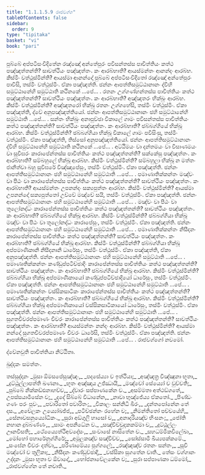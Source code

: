 ```yaml
---
title: "1.1.1.5.9 රාජවග්ග"
tableOfContents: false
sidebar:
  order: 9
type: "tipitaka"
basket: "vi"
book: "pari"
---
```



<DynamicBreadcrumb />

<Division number="136" book="pari">

<Paragraph number="209" book="pari">
පුබ්බේ අප්පටිසංවිදිතේන රඤ්ඤෝ අන්තේපුරං පවිසන්තස්ස පාචිත්තියං කත්ථ පඤ්ඤත්තන්ති? සාවත්ථියං පඤ්ඤත්තං. කං ආරබ්භාති? ආයස්මන්තං ආනන්දං ආරබ්භ. කිස්මිං වත්ථුස්මින්ති? ආයස්මා ආනන්දෝ පුබ්බේ අප්පටිසංවිදිතෝ රඤ්ඤෝ අන්තේපුරං පාවිසි, තස්මිං වත්ථුස්මිං. ඒකා පඤ්ඤත්ති. ඡන්නං ආපත්තිසමුට්ඨානානං ද්වීහි සමුට්ඨානේහි සමුට්ඨාති කථිනකේ …පේ… .
</Paragraph>

</Division>
<Division number="137" book="pari">

<Paragraph number="210" book="pari">
රතනං උග්ගණ්හන්තස්ස පාචිත්තියං කත්ථ පඤ්ඤත්තන්ති? සාවත්ථියං පඤ්ඤත්තං. කං ආරබ්භාති? අඤ්ඤතරං භික්ඛුං ආරබ්භ. කිස්මිං වත්ථුස්මින්ති? අඤ්ඤතරෝ භික්ඛු රතනං උග්ගහේසි, තස්මිං වත්ථුස්මිං. ඒකා පඤ්ඤත්ති, ද්වේ අනුපඤ්ඤත්තියෝ. ඡන්නං ආපත්තිසමුට්ඨානානං ඡහි සමුට්ඨානේහි සමුට්ඨාති …පේ… .
</Paragraph>

</Division>
<Division number="138" book="pari">

<Paragraph number="211" book="pari">
සන්තං භික්ඛුං අනාපුච්ඡා විකාලේ ගාමං පවිසන්තස්ස පාචිත්තියං කත්ථ පඤ්ඤත්තන්ති? සාවත්ථියං පඤ්ඤත්තං. කං ආරබ්භාති? ඡබ්බග්ගියේ භික්ඛූ ආරබ්භ. කිස්මිං වත්ථුස්මින්ති? ඡබ්බග්ගියා භික්ඛූ විකාලේ ගාමං පවිසිංසු, තස්මිං වත්ථුස්මිං. ඒකා පඤ්ඤත්ති, තිස්සෝ අනුපඤ්ඤත්තියෝ. ඡන්නං ආපත්තිසමුට්ඨානානං ද්වීහි සමුට්ඨානේහි සමුට්ඨාති කථිනකේ …පේ… .
</Paragraph>

</Division>
<Division number="139" book="pari">

<Paragraph number="212" book="pari">
අට්ඨිමයං වා දන්තමයං වා විසාණමයං වා සූචිඝරං කාරාපේන්තස්ස පාචිත්තියං කත්ථ පඤ්ඤත්තන්ති? සක්කේසු පඤ්ඤත්තං. කං ආරබ්භාති? සම්බහුලේ භික්ඛූ ආරබ්භ. කිස්මිං වත්ථුස්මින්ති? සම්බහුලා භික්ඛූ න මත්තං ජානිත්වා බහූ සූචිඝරේ විඤ්ඤාපේසුං, තස්මිං වත්ථුස්මිං. ඒකා පඤ්ඤත්ති. ඡන්නං ආපත්තිසමුට්ඨානානං ඡහි සමුට්ඨානේහි සමුට්ඨාති …පේ… .
</Paragraph>

</Division>
<Division number="140" book="pari">

<Paragraph number="213" book="pari">
පමාණාතික්කන්තං මඤ්චං වා පීඨං වා කාරාපේන්තස්ස පාචිත්තියං කත්ථ පඤ්ඤත්තන්ති? සාවත්ථියං පඤ්ඤත්තං. කං ආරබ්භාති? ආයස්මන්තං උපනන්දං සක්‍යපුත්තං ආරබ්භ. කිස්මිං වත්ථුස්මින්ති? ආයස්මා උපනන්දෝ සක්‍යපුත්තෝ උච්චේ මඤ්චේ සයි, තස්මිං වත්ථුස්මිං. ඒකා පඤ්ඤත්ති. ඡන්නං ආපත්තිසමුට්ඨානානං ඡහි සමුට්ඨානේහි සමුට්ඨාති …පේ… .
</Paragraph>

</Division>
<Division number="141" book="pari">

<Paragraph number="214" book="pari">
මඤ්චං වා පීඨං වා තූලෝනද්ධං කාරාපේන්තස්ස පාචිත්තියං කත්ථ පඤ්ඤත්තන්ති? සාවත්ථියං පඤ්ඤත්තං. කං ආරබ්භාති? ඡබ්බග්ගියේ භික්ඛූ ආරබ්භ. කිස්මිං වත්ථුස්මින්ති? ඡබ්බග්ගියා භික්ඛූ මඤ්චං වා පීඨං වා තූලෝනද්ධං කාරාපේසුං, තස්මිං වත්ථුස්මිං. ඒකා පඤ්ඤත්ති. ඡන්නං ආපත්තිසමුට්ඨානානං ඡහි සමුට්ඨානේහි සමුට්ඨාති …පේ… .
</Paragraph>

</Division>
<Division number="142" book="pari">

<Paragraph number="215" book="pari">
පමාණාතික්කන්තං නිසීදනං කාරාපේන්තස්ස පාචිත්තියං කත්ථ පඤ්ඤත්තන්ති? සාවත්ථියං පඤ්ඤත්තං. කං ආරබ්භාති? ඡබ්බග්ගියේ භික්ඛූ ආරබ්භ. කිස්මිං වත්ථුස්මින්ති? ඡබ්බග්ගියා භික්ඛූ අප්පමාණිකානි නිසීදනානි ධාරේසුං, තස්මිං වත්ථුස්මිං. ඒකා පඤ්ඤත්ති, ඒකා අනුපඤ්ඤත්ති. ඡන්නං ආපත්තිසමුට්ඨානානං ඡහි සමුට්ඨානේහි සමුට්ඨාති …පේ… .
</Paragraph>

</Division>
<Division number="143" book="pari">

<Paragraph number="216" book="pari">
පමාණාතික්කන්තං කණ්ඩුප්පටිච්ඡාදිං කාරාපේන්තස්ස පාචිත්තියං කත්ථ පඤ්ඤත්තන්ති? සාවත්ථියං පඤ්ඤත්තං. කං ආරබ්භාති? ඡබ්බග්ගියේ භික්ඛූ ආරබ්භ. කිස්මිං වත්ථුස්මින්ති? ඡබ්බග්ගියා භික්ඛූ අප්පමාණිකායෝ කණ්ඩුප්පටිච්ඡාදියෝ ධාරේසුං, තස්මිං වත්ථුස්මිං. ඒකා පඤ්ඤත්ති. ඡන්නං ආපත්තිසමුට්ඨානානං ඡහි සමුට්ඨානේහි සමුට්ඨාති …පේ… .
</Paragraph>

</Division>
<Division number="144" book="pari">

<Paragraph number="217" book="pari">
පමාණාතික්කන්තං වස්සිකසාටිකං කාරාපේන්තස්ස පාචිත්තියං කත්ථ පඤ්ඤත්තන්ති? සාවත්ථියං පඤ්ඤත්තං. කං ආරබ්භාති? ඡබ්බග්ගියේ භික්ඛූ ආරබ්භ. කිස්මිං වත්ථුස්මින්ති? ඡබ්බග්ගියා භික්ඛූ අප්පමාණිකායෝ වස්සිකසාටිකායෝ ධාරේසුං, තස්මිං වත්ථුස්මිං. ඒකා පඤ්ඤත්ති. ඡන්නං ආපත්තිසමුට්ඨානානං ඡහි සමුට්ඨානේහි සමුට්ඨාති …පේ… .
</Paragraph>

</Division>
<Division number="145" book="pari">

<Paragraph number="218" book="pari">
සුගතචීවරප්පමාණං චීවරං කාරාපේන්තස්ස පාචිත්තියං කත්ථ පඤ්ඤත්තන්ති? සාවත්ථියං පඤ්ඤත්තං. කං ආරබ්භාති? ආයස්මන්තං නන්දං ආරබ්භ. කිස්මිං වත්ථුස්මින්ති? ආයස්මා නන්දෝ සුගතචීවරප්පමාණං චීවරං ධාරේසි, තස්මිං වත්ථුස්මිං. ඒකා පඤ්ඤත්ති. ඡන්නං ආපත්තිසමුට්ඨානානං ඡහි සමුට්ඨානේහි සමුට්ඨාති …පේ… .

</Paragraph>
</Division>

<Paragraph number="219" type="center" book="pari">
රාජවග්ගෝ නවමෝ.

  
ද්වේනවුති පාචිත්තියා නිට්ඨිතා.

  
ඛුද්දකං සමත්තං.



</Paragraph>

<Paragraph number="220" type="center" book="pari">
තස්සුද්දානං


</Paragraph>

<Paragraph number="221" type="verses" book="pari">
_මුසා ඕමසපේසුඤ්ඤං,_  
_පදසේය්‍යා ච ඉත්ථියා;_  
_අඤ්ඤත්‍ර විඤ්ඤුනා භූතා,_  
_දුට්ඨුල්ලාපත්ති ඛණනා._  

</Paragraph>

<Paragraph number="222" type="verses" book="pari">
_භූතං අඤ්ඤාය උජ්ඣායි,_  
_මඤ්චෝ සේය්‍යෝ ච වුච්චති;_  
_පුබ්බේ නික්කඩ්ඪනාහච්ච,_  
_ද්වාරං සප්පාණකේන ච._  

</Paragraph>

<Paragraph number="223" type="verses" book="pari">
_අසම්මතා අත්ථඞ්ගතේ,_  
උපස්සයාමිසේන ච;_  
_දදේ සිබ්බේ විධානේන,_  
_නාවා භුඤ්ජේය්‍ය ඒකතෝ._  

</Paragraph>

<Paragraph number="224" type="verses" book="pari">
_පිණ්ඩං ගණං පරං පූවං,_  
_පවාරිතෝ පවාරිතං;_  
_විකාලං සන්නිධි ඛීරං,_  
_දන්තපෝනේන තේ දස._  

</Paragraph>

<Paragraph number="225" type="verses" book="pari">
_අචේලකං උය්‍යෝඛජ්ජ,_  
_පටිච්ඡන්නං රහේන ච;_  
_නිමන්තිතෝ පච්චයේහි,_  
_සේනාවසනුය්‍යෝධිකං._  

</Paragraph>

<Paragraph number="226" type="verses" book="pari">
_සුරා අඞ්ගුලි හාසෝ ච,_  
_අනාදරියඤ්ච භිංසනං;_  
_ජෝති නහාන දුබ්බණ්ණං,_  
_සාමං අපනිධේන ච._  

</Paragraph>

<Paragraph number="227" type="verses" book="pari">
_සඤ්චිච්චුදකකම්මා ච,_  
_දුට්ඨුල්ලං ඌනවීසති;_  
_ථේය්‍යෛත්ථිඅවදේසං,_  
_සංවාසේ නාසිතේන ච._  

</Paragraph>

<Paragraph number="228" type="verses" book="pari">
_සහධම්මිකවිලේඛා,_  
_මෝහෝ පහාරේනුග්ගිරේ;_  
_අමූලකඤ්ච සඤ්චිච්ච,_  
_සෝස්සාමි ඛිය්‍යපක්කමේ._  

</Paragraph>

<Paragraph number="229" type="verses" book="pari">
_සංඝේන චීවරං දත්වා,_  
_පරිණාමේය්‍ය පුග්ගලේ;_  
_රඤ්ඤඤ්ච රතනං සන්තං,_  
_සූචි මඤ්චෝ ච තූලිකා;_  
_නිසීදනං කණ්ඩුච්ඡාදි,_  
_වස්සිකා සුගතේන චාති._  


</Paragraph>

<Paragraph number="230" type="center" book="pari">
තේසං වග්ගානං උද්දානං


</Paragraph>

<Paragraph number="231" type="verses" book="pari">
_මුසා භූතා ච ඕවාදෝ,_  
_භෝජනාචේලකේන ච;_  
_සුරා සප්පාණකා ධම්මෝ,_  
_රාජවග්ගේන තේ නවාති._
</Paragraph>